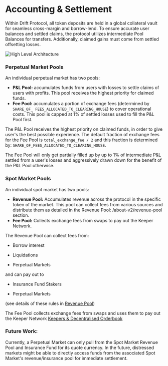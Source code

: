 # Accounting & Settlement

Within Drift Protocol, all token deposits are held in a global collateral vault for seamless cross-margin and borrow-lend. To ensure accurate user balances and settled claims, the protocol utilizes intermediate Pool Balances for transfers. Additionally, claimed gains must come from settled offsetting losses.

![High Level Architecture](public/assets/7o9CDj7ho4pmKHiTI8_aD_img9824.png)

### Perpetual Market Pools

An individual perpetual market has two pools:

- **P&L Pool:** accumulates funds from users with losses to settle claims of users with profits. This pool receives the highest priority for claimed funds.
- **Fee Pool:** accumulates a portion of exchange fees (determined by `SHARE_OF_ FEES_ALLOCATED_TO_CLEARING_HOUSE`) to cover operational costs. This pool is capped at 1% of settled losses used to fill the P&L Pool first.

The P&L Pool receives the highest priority on claimed funds, in order to give user's the best possible experience. The default fraction of exchange fees for the Fee Pool is `total_exchange_fee / 2` and this fraction is determined by: `SHARE_OF_FEES_ALLOCATED_TO_CLEARING_HOUSE`.

The Fee Pool will only get partially filled up by up to 1% of intermediate P&L settled from a user's losses and aggressively drawn down for the benefit of the P&L Pool otherwise.

### Spot Market Pools

An individual spot market has two pools:

- **Revenue Pool:** Accumulates revenue across the protocol in the specific token of the market. This pool can collect fees from various sources and distribute them as detailed in the Revenue Pool: /about-v2/revenue-pool section.
- **Fee Pool:** Collects exchange fees from swaps to pay out the Keeper Network.

The Revenue Pool can collect fees from:

-   Borrow interest

-   Liquidations

-   Perpetual Markets

and can pay out to

-   Insurance Fund Stakers

-   Perpetual Markets

(see details of these rules in [Revenue Pool](/about-v2/revenue-pool))

The Fee Pool collects exchange fees from swaps and uses them to pay out the Keeper Network [Keepers & Decentralised Orderbook](/about-v2/keepers-decentralized-orderbook-faq)

### Future Work: 

Currently, a Perpetual Market can only pull from the Spot Market Revenue Pool and Insurance Fund for its quote currency. In the future, distressed markets might be able to directly access funds from the associated Spot Market's revenue/insurance pool for immediate settlement.
